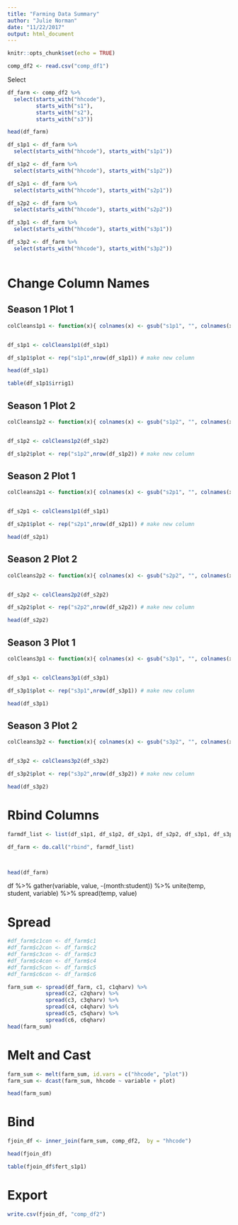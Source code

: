 ```yaml
---
title: "Farming Data Summary"
author: "Julie Norman"
date: "11/22/2017"
output: html_document
---
```


```r
knitr::opts_chunk$set(echo = TRUE)
```

```r
comp_df2 <- read.csv("comp_df1")
```

Select
```r
df_farm <- comp_df2 %>% 
  select(starts_with("hhcode"),
         starts_with("s1"), 
         starts_with("s2"), 
         starts_with("s3")) 

head(df_farm)


```


```r
df_s1p1 <- df_farm %>%
  select(starts_with("hhcode"), starts_with("s1p1")) 

df_s1p2 <- df_farm %>% 
  select(starts_with("hhcode"), starts_with("s1p2"))

df_s2p1 <- df_farm %>%
  select(starts_with("hhcode"), starts_with("s2p1")) 

df_s2p2 <- df_farm %>% 
  select(starts_with("hhcode"), starts_with("s2p2"))

df_s3p1 <- df_farm %>%
  select(starts_with("hhcode"), starts_with("s3p1")) 

df_s3p2 <- df_farm %>% 
  select(starts_with("hhcode"), starts_with("s3p2"))



```




# Change Column Names

## Season 1 Plot 1 

```r
colCleans1p1 <- function(x){ colnames(x) <- gsub("s1p1", "", colnames(x)); x } 


df_s1p1 <- colCleans1p1(df_s1p1)

df_s1p1$plot <- rep("s1p1",nrow(df_s1p1)) # make new column 

head(df_s1p1)

table(df_s1p1$irrig1)
```

## Season 1 Plot 2 

```r
colCleans1p2 <- function(x){ colnames(x) <- gsub("s1p2", "", colnames(x)); x } 


df_s1p2 <- colCleans1p2(df_s1p2)

df_s1p2$plot <- rep("s1p2",nrow(df_s1p2)) # make new column 


```

## Season 2 Plot 1 

```r
colCleans2p1 <- function(x){ colnames(x) <- gsub("s2p1", "", colnames(x)); x } 


df_s2p1 <- colCleans1p1(df_s1p1)

df_s2p1$plot <- rep("s2p1",nrow(df_s2p1)) # make new column 

head(df_s2p1)


```

## Season 2 Plot 2 

```r
colCleans2p2 <- function(x){ colnames(x) <- gsub("s2p2", "", colnames(x)); x } 


df_s2p2 <- colCleans2p2(df_s2p2)

df_s2p2$plot <- rep("s2p2",nrow(df_s2p2)) # make new column 

head(df_s2p2)
```


## Season 3 Plot 1 

```r
colCleans3p1 <- function(x){ colnames(x) <- gsub("s3p1", "", colnames(x)); x } 


df_s3p1 <- colCleans3p1(df_s3p1)

df_s3p1$plot <- rep("s3p1",nrow(df_s3p1)) # make new column 

head(df_s3p1)
```

## Season 3 Plot 2 

```r
colCleans3p2 <- function(x){ colnames(x) <- gsub("s3p2", "", colnames(x)); x } 


df_s3p2 <- colCleans3p2(df_s3p2)

df_s3p2$plot <- rep("s3p2",nrow(df_s3p2)) # make new column 

head(df_s3p2)


```


# Rbind Columns
```r
farmdf_list <- list(df_s1p1, df_s1p2, df_s2p1, df_s2p2, df_s3p1, df_s3p2)

df_farm <- do.call("rbind", farmdf_list)



head(df_farm)


```

df %>% 
  gather(variable, value, -(month:student)) %>%
  unite(temp, student, variable) %>%
  spread(temp, value)


# Spread 

```r
#df_farm$c1con <- df_farm$c1
#df_farm$c2con <- df_farm$c2
#df_farm$c3con <- df_farm$c3
#df_farm$c4con <- df_farm$c4
#df_farm$c5con <- df_farm$c5
#df_farm$c6con <- df_farm$c6

farm_sum <- spread(df_farm, c1, c1qharv) %>%
            spread(c2, c2qharv) %>%
            spread(c3, c3qharv) %>%
            spread(c4, c4qharv) %>%
            spread(c5, c5qharv) %>%
            spread(c6, c6qharv) 
head(farm_sum)
```


# Melt and Cast

```r
farm_sum <- melt(farm_sum, id.vars = c("hhcode", "plot"))
farm_sum <- dcast(farm_sum, hhcode ~ variable + plot)

head(farm_sum)
```

# Bind

```r
fjoin_df <- inner_join(farm_sum, comp_df2,  by = "hhcode")

head(fjoin_df)

table(fjoin_df$fert_s1p1)
```

# Export

```r
write.csv(fjoin_df, "comp_df2")
```


